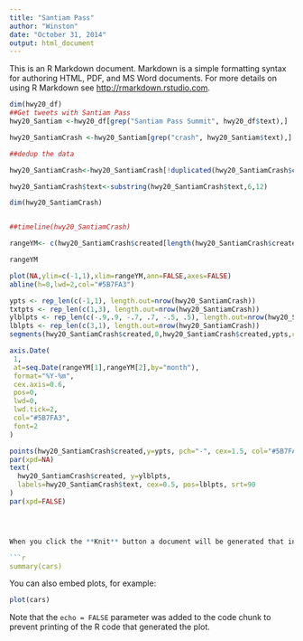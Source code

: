 ```yaml
---
title: "Santiam Pass"
author: "Winston"
date: "October 31, 2014"
output: html_document
---
```


This is an R Markdown document. Markdown is a simple formatting syntax for authoring HTML, PDF, and MS Word documents. For more details on using R Markdown see <http://rmarkdown.rstudio.com>.


```r

dim(hwy20_df)
##Get tweets with Santiam Pass
hwy20_Santiam <-hwy20_df[grep("Santiam Pass Summit", hwy20_df$text),]

hwy20_SantiamCrash <-hwy20_Santiam[grep("crash", hwy20_Santiam$text),]

##dedup the data

hwy20_SantiamCrash<-hwy20_SantiamCrash[!duplicated(hwy20_SantiamCrash$created),]

hwy20_SantiamCrash$text<-substring(hwy20_SantiamCrash$text,6,12)

dim(hwy20_SantiamCrash)



```

```r


##timeline(hwy20_SantiamCrash)

rangeYM<- c(hwy20_SantiamCrash$created[length(hwy20_SantiamCrash$created)], hwy20_SantiamCrash$created[1])

rangeYM

plot(NA,ylim=c(-1,1),xlim=rangeYM,ann=FALSE,axes=FALSE)
abline(h=0,lwd=2,col="#5B7FA3")

ypts <- rep_len(c(-1,1), length.out=nrow(hwy20_SantiamCrash))
txtpts <- rep_len(c(1,3), length.out=nrow(hwy20_SantiamCrash))
ylblpts <- rep_len(c(-.9,.9, -.7, .7, -.5, .5), length.out=nrow(hwy20_SantiamCrash))
lblpts <- rep_len(c(3,1), length.out=nrow(hwy20_SantiamCrash))
segments(hwy20_SantiamCrash$created,0,hwy20_SantiamCrash$created,ypts,col="gray80")

axis.Date(
 1,
 at=seq.Date(rangeYM[1],rangeYM[2],by="month"),
 format="%Y-%m",
 cex.axis=0.6,
 pos=0,
 lwd=0,
 lwd.tick=2,
 col="#5B7FA3",
 font=2
)

points(hwy20_SantiamCrash$created,y=ypts, pch="-", cex=1.5, col="#5B7FA3")
par(xpd=NA)
text(
  hwy20_SantiamCrash$created, y=ylblpts,
  labels=hwy20_SantiamCrash$text, cex=0.5, pos=lblpts, srt=90
)
par(xpd=FALSE)




When you click the **Knit** button a document will be generated that includes both content as well as the output of any embedded R code chunks within the document. You can embed an R code chunk like this:

```r
summary(cars)
```

You can also embed plots, for example:

```r
plot(cars)
```

Note that the `echo = FALSE` parameter was added to the code chunk to prevent printing of the R code that generated the plot.
